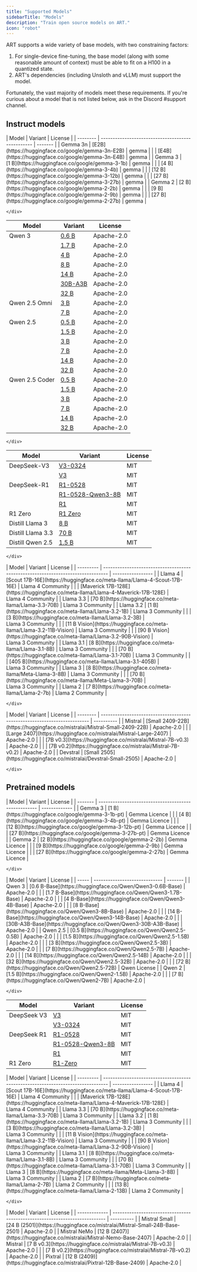 ```yaml
---
title: "Supported Models"
sidebarTitle: "Models"
description: "Train open source models on ART."
icon: "robot"
---
```


ART supports a wide variety of base models, with two constraining factors:

1. For single-device fine-tuning, the base model (along with some reasonable amount of context) must be able to fit on a H100 in a quantized state.
2. ART's dependencies (including Unsloth and vLLM) must support the model.

Fortunately, the vast majority of models meet these requirements. If you're curious about a model that is not listed below, ask in the Discord #support channel.

## Instruct models

<Tabs>
  <Tab title="Gemma">
    <div className="full-width">
| Model    | Variant                                           | License |
| -------- | ------------------------------------------------- | ------- |
| Gemma 3n | [E2B](https://huggingface.co/google/gemma-3n-E2B) | gemma   |
|          | [E4B](https://huggingface.co/google/gemma-3n-E4B) | gemma   |
| Gemma 3  | [1 B](https://huggingface.co/google/gemma-3-1b)   | gemma   |
|          | [4 B](https://huggingface.co/google/gemma-3-4b)   | gemma   |
|          | [12 B](https://huggingface.co/google/gemma-3-12b) | gemma   |
|          | [27 B](https://huggingface.co/google/gemma-3-27b) | gemma   |
| Gemma 2  | [2 B](https://huggingface.co/google/gemma-2-2b)   | gemma   |
|          | [9 B](https://huggingface.co/google/gemma-2-9b)   | gemma   |
|          | [27 B](https://huggingface.co/google/gemma-2-27b) | gemma   |

    </div>

  </Tab>
  <Tab title="Qwen">
    <div className="full-width">

| Model          | Variant                                                 | License    |
| -------------- | ------------------------------------------------------- | ---------- |
| Qwen 3         | [0.6 B](https://huggingface.co/Qwen/Qwen3-0.6B)         | Apache-2.0 |
|                | [1.7 B](https://huggingface.co/Qwen/Qwen3-1.7B)         | Apache-2.0 |
|                | [4 B](https://huggingface.co/Qwen/Qwen3-4B)             | Apache-2.0 |
|                | [8 B](https://huggingface.co/Qwen/Qwen3-8B)             | Apache-2.0 |
|                | [14 B](https://huggingface.co/Qwen/Qwen3-14B)           | Apache-2.0 |
|                | [30B-A3B](https://huggingface.co/Qwen/Qwen3-30B-A3B)    | Apache-2.0 |
|                | [32 B](https://huggingface.co/Qwen/Qwen3-32B)           | Apache-2.0 |
| Qwen 2.5 Omni  | [3 B](https://huggingface.co/Qwen/Qwen2.5-Omni-3B)      | Apache-2.0 |
|                | [7 B](https://huggingface.co/Qwen/Qwen2.5-Omni-7B)      | Apache-2.0 |
| Qwen 2.5       | [0.5 B](https://huggingface.co/Qwen/Qwen2.5-0.5B)       | Apache-2.0 |
|                | [1.5 B](https://huggingface.co/Qwen/Qwen2.5-1.5B)       | Apache-2.0 |
|                | [3 B](https://huggingface.co/Qwen/Qwen2.5-3B)           | Apache-2.0 |
|                | [7 B](https://huggingface.co/Qwen/Qwen2.5-7B)           | Apache-2.0 |
|                | [14 B](https://huggingface.co/Qwen/Qwen2.5-14B)         | Apache-2.0 |
|                | [32 B](https://huggingface.co/Qwen/Qwen2.5-32B)         | Apache-2.0 |
| Qwen 2.5 Coder | [0.5 B](https://huggingface.co/Qwen/Qwen2.5-Coder-0.5B) | Apache-2.0 |
|                | [1.5 B](https://huggingface.co/Qwen/Qwen2.5-Coder-1.5B) | Apache-2.0 |
|                | [3 B](https://huggingface.co/Qwen/Qwen2.5-Coder-3B)     | Apache-2.0 |
|                | [7 B](https://huggingface.co/Qwen/Qwen2.5-Coder-7B)     | Apache-2.0 |
|                | [14 B](https://huggingface.co/Qwen/Qwen2.5-Coder-14B)   | Apache-2.0 |
|                | [32 B](https://huggingface.co/Qwen/Qwen2.5-Coder-32B)   | Apache-2.0 |

    </div>

  </Tab>
  <Tab title="DeepSeek">
    <div className="full-width">

| Model             | Variant                                                                          | License |
| ----------------- | -------------------------------------------------------------------------------- | ------- |
| DeepSeek-V3       | [V3-0324](https://huggingface.co/deepseek-ai/DeepSeek-V3-0324)                   | MIT     |
|                   | [V3](https://huggingface.co/deepseek-ai/DeepSeek-V3)                             | MIT     |
| DeepSeek-R1       | [R1-0528](https://huggingface.co/deepseek-ai/DeepSeek-R1-0528)                   | MIT     |
|                   | [R1-0528-Qwen3-8B](https://huggingface.co/deepseek-ai/DeepSeek-R1-0528-Qwen3-8B) | MIT     |
|                   | [R1](https://huggingface.co/deepseek-ai/DeepSeek-R1)                             | MIT     |
| R1 Zero           | [R1 Zero](https://huggingface.co/deepseek-ai/R1-Zero)                            | MIT     |
| Distill Llama 3   | [8 B](https://huggingface.co/deepseek-ai/Distill-Llama3-8B)                      | MIT     |
| Distill Llama 3.3 | [70 B](https://huggingface.co/deepseek-ai/Distill-Llama3.3-70B)                  | MIT     |
| Distill Qwen 2.5  | [1.5 B](https://huggingface.co/deepseek-ai/Distill-Qwen2.5-1.5B)                 | MIT     |

    </div>

  </Tab>
  <Tab title="Llama">
    <div className="full-width">
| Model     | Variant                                                                          | License           |
| --------- | -------------------------------------------------------------------------------- | ----------------- |
| Llama 4   | [Scout 17B-16E](https://huggingface.co/meta-llama/Llama-4-Scout-17B-16E)         | Llama 4 Community |
|           | [Maverick 17B-128E](https://huggingface.co/meta-llama/Llama-4-Maverick-17B-128E) | Llama 4 Community |
| Llama 3.3 | [70 B](https://huggingface.co/meta-llama/Llama-3.3-70B)                          | Llama 3 Community |
| Llama 3.2 | [1 B](https://huggingface.co/meta-llama/Llama-3.2-1B)                            | Llama 3 Community |
|           | [3 B](https://huggingface.co/meta-llama/Llama-3.2-3B)                            | Llama 3 Community |
|           | [11 B Vision](https://huggingface.co/meta-llama/Llama-3.2-11B-Vision)            | Llama 3 Community |
|           | [90 B Vision](https://huggingface.co/meta-llama/Llama-3.2-90B-Vision)            | Llama 3 Community |
| Llama 3.1 | [8 B](https://huggingface.co/meta-llama/Llama-3.1-8B)                            | Llama 3 Community |
|           | [70 B](https://huggingface.co/meta-llama/Llama-3.1-70B)                          | Llama 3 Community |
|           | [405 B](https://huggingface.co/meta-llama/Llama-3.1-405B)                        | Llama 3 Community |
| Llama 3   | [8 B](https://huggingface.co/meta-llama/Meta-Llama-3-8B)                         | Llama 3 Community |
|           | [70 B](https://huggingface.co/meta-llama/Meta-Llama-3-70B)                       | Llama 3 Community |
| Llama 2   | [7 B](https://huggingface.co/meta-llama/Llama-2-7b)                              | Llama 2 Community |

    </div>

  </Tab>

  <Tab title="Mistral">
    <div className="full-width">
| Model    | Variant                                                                   | License    |
| -------- | ------------------------------------------------------------------------- | ---------- |
| Mistral  | [Small 2409-22B](https://huggingface.co/mistralai/Mistral-Small-2409-22B) | Apache-2.0 |
|          | [Large 2407](https://huggingface.co/mistralai/Mistral-Large-2407)         | Apache-2.0 |
|          | [7B v0.3](https://huggingface.co/mistralai/Mistral-7B-v0.3)               | Apache-2.0 |
|          | [7B v0.2](https://huggingface.co/mistralai/Mistral-7B-v0.2)               | Apache-2.0 |
| Devstral | [Small 2505](https://huggingface.co/mistralai/Devstral-Small-2505)        | Apache-2.0 |

    </div>

  </Tab>
</Tabs>

## Pretrained models

<Tabs>
  <Tab title="Gemma">
    <div className="full-width">
| Model   | Variant                                              | License       |
| ------- | ---------------------------------------------------- | ------------- |
| Gemma 3 | [1 B](https://huggingface.co/google/gemma-3-1b-pt)   | Gemma Licence |
|         | [4 B](https://huggingface.co/google/gemma-3-4b-pt)   | Gemma Licence |
|         | [12 B](https://huggingface.co/google/gemma-3-12b-pt) | Gemma Licence |
|         | [27 B](https://huggingface.co/google/gemma-3-27b-pt) | Gemma Licence |
| Gemma 2 | [2 B](https://huggingface.co/google/gemma-2-2b)      | Gemma Licence |
|         | [9 B](https://huggingface.co/google/gemma-2-9b)      | Gemma Licence |
|         | [27 B](https://huggingface.co/google/gemma-2-27b)    | Gemma Licence |

    </div>

  </Tab>
  <Tab title="Qwen">
    <div className="full-width">
| Model | Variant | License |
| ----- | ----------------------------- | ------- |
| Qwen 3 | [0.6 B-Base](https://huggingface.co/Qwen/Qwen3-0.6B-Base) | Apache-2.0 |
|       | [1.7 B-Base](https://huggingface.co/Qwen/Qwen3-1.7B-Base) | Apache-2.0 |
|       | [4 B-Base](https://huggingface.co/Qwen/Qwen3-4B-Base)     | Apache-2.0 |
|       | [8 B-Base](https://huggingface.co/Qwen/Qwen3-8B-Base)     | Apache-2.0 |
|       | [14 B-Base](https://huggingface.co/Qwen/Qwen3-14B-Base)   | Apache-2.0 |
|       | [30B-A3B-Base](https://huggingface.co/Qwen/Qwen3-30B-A3B-Base) | Apache-2.0 |
| Qwen 2.5 | [0.5 B](https://huggingface.co/Qwen/Qwen2.5-0.5B) | Apache-2.0 |
|         | [1.5 B](https://huggingface.co/Qwen/Qwen2.5-1.5B) | Apache-2.0 |
|         | [3 B](https://huggingface.co/Qwen/Qwen2.5-3B)     | Apache-2.0 |
|         | [7 B](https://huggingface.co/Qwen/Qwen2.5-7B)     | Apache-2.0 |
|         | [14 B](https://huggingface.co/Qwen/Qwen2.5-14B)   | Apache-2.0 |
|         | [32 B](https://huggingface.co/Qwen/Qwen2.5-32B)   | Apache-2.0 |
|         | [72 B](https://huggingface.co/Qwen/Qwen2.5-72B)   | Qwen License |
| Qwen 2   | [1.5 B](https://huggingface.co/Qwen/Qwen2-1.5B)  | Apache-2.0 |
|         | [7 B](https://huggingface.co/Qwen/Qwen2-7B)       | Apache-2.0 |

    </div>

  </Tab>
  <Tab title="DeepSeek">
      <div className="full-width">

| Model       | Variant                                                                          | License |
| ----------- | -------------------------------------------------------------------------------- | ------- |
| DeepSeek V3 | [V3](https://huggingface.co/deepseek-ai/DeepSeek-V3)                             | MIT     |
|             | [V3-0324](https://huggingface.co/deepseek-ai/DeepSeek-V3-0324)                   | MIT     |
| DeepSeek R1 | [R1-0528](https://huggingface.co/deepseek-ai/DeepSeek-R1-0528)                   | MIT     |
|             | [R1-0528-Qwen3-8B](https://huggingface.co/deepseek-ai/DeepSeek-R1-0528-Qwen3-8B) | MIT     |
|             | [R1](https://huggingface.co/deepseek-ai/DeepSeek-R1)                             | MIT     |
| R1 Zero     | [R1-Zero](https://huggingface.co/deepseek-ai/DeepSeek-R1-Zero)                   | MIT     |

</div>
  </Tab>
  <Tab title="Llama">
    <div className="full-width">
| Model     | Variant                                                                          | License           |
| --------- | -------------------------------------------------------------------------------- | ----------------- |
| Llama 4   | [Scout 17B-16E](https://huggingface.co/meta-llama/Llama-4-Scout-17B-16E)         | Llama 4 Community |
|           | [Maverick 17B-128E](https://huggingface.co/meta-llama/Llama-4-Maverick-17B-128E) | Llama 4 Community |
| Llama 3.3 | [70 B](https://huggingface.co/meta-llama/Llama-3.3-70B)                          | Llama 3 Community |
| Llama 3.2 | [1 B](https://huggingface.co/meta-llama/Llama-3.2-1B)                            | Llama 3 Community |
|           | [3 B](https://huggingface.co/meta-llama/Llama-3.2-3B)                            | Llama 3 Community |
|           | [11 B Vision](https://huggingface.co/meta-llama/Llama-3.2-11B-Vision)            | Llama 3 Community |
|           | [90 B Vision](https://huggingface.co/meta-llama/Llama-3.2-90B-Vision)            | Llama 3 Community |
| Llama 3.1 | [8 B](https://huggingface.co/meta-llama/Llama-3.1-8B)                            | Llama 3 Community |
|           | [70 B](https://huggingface.co/meta-llama/Llama-3.1-70B)                          | Llama 3 Community |
| Llama 3   | [8 B](https://huggingface.co/meta-llama/Meta-Llama-3-8B)                         | Llama 3 Community |
| Llama 2   | [7 B](https://huggingface.co/meta-llama/Llama-2-7B)                              | Llama 2 Community |
|           | [13 B](https://huggingface.co/meta-llama/Llama-2-13B)                            | Llama 2 Community |

    </div>

  </Tab>

  <Tab title="Mistral">
    <div className="full-width">
| Model         | Variant                                                                     | License    |
| ------------- | --------------------------------------------------------------------------- | ---------- |
| Mistral Small | [24 B (2501)](https://huggingface.co/mistralai/Mistral-Small-24B-Base-2501) | Apache-2.0 |
| Mistral NeMo  | [12 B (2407)](https://huggingface.co/mistralai/Mistral-Nemo-Base-2407)      | Apache-2.0 |
| Mistral       | [7 B v0.3](https://huggingface.co/mistralai/Mistral-7B-v0.3)                | Apache-2.0 |
|               | [7 B v0.2](https://huggingface.co/mistralai/Mistral-7B-v0.2)                | Apache-2.0 |
| Pixtral       | [12 B (2409)](https://huggingface.co/mistralai/Pixtral-12B-Base-2409)       | Apache-2.0 |
    </div>
  </Tab>
</Tabs>
